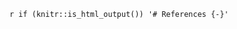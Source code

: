 `r if (knitr::is_html_output()) '# References {-}'`

<!-- 
Useful website: https://bookdown.org/yihui/bookdown/citations.html
-->